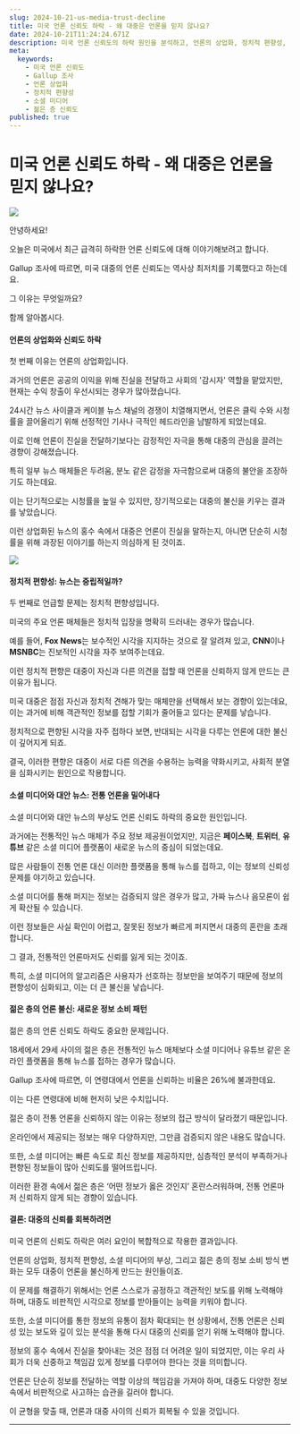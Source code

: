 ```yaml
---
slug: 2024-10-21-us-media-trust-decline
title: 미국 언론 신뢰도 하락 - 왜 대중은 언론을 믿지 않나요?
date: 2024-10-21T11:24:24.671Z
description: 미국 언론 신뢰도의 하락 원인을 분석하고, 언론의 상업화, 정치적 편향성, 소셜 미디어의 부상 등이 신뢰도에 미친 영향을 살펴봅니다.
meta:
  keywords:
    - 미국 언론 신뢰도
    - Gallup 조사
    - 언론 상업화
    - 정치적 편향성
    - 소셜 미디어
    - 젊은 층 신뢰도
published: true
---
```


# 미국 언론 신뢰도 하락 - 왜 대중은 언론을 믿지 않나요?

![](https://blogger.googleusercontent.com/img/a/AVvXsEj6lp11gVA_kBAf7jymY2HThH83SkmaT60sly8rwiv3hQWburiDI13hnyUcdCbxDCRxkN3YO2lSnaBgGlc0QK79QnF9jsfF2qX4hlTtZbFc_Tye6z3YiXX-LK7v_d1t_gpMhbt7e0972IEYg8uAKgakAF3TO2PwDd1grQEHUU2kzXJTpb3DTfjWX2fjnQ4)

안녕하세요!

오늘은 미국에서 최근 급격히 하락한 언론 신뢰도에 대해 이야기해보려고 합니다.

Gallup 조사에 따르면, 미국 대중의 언론 신뢰도는 역사상 최저치를 기록했다고 하는데요.

그 이유는 무엇일까요?

함께 알아봅시다.

#### 언론의 상업화와 신뢰도 하락

첫 번째 이유는 언론의 상업화입니다.

과거의 언론은 공공의 이익을 위해 진실을 전달하고 사회의 '감시자' 역할을 맡았지만, 현재는 수익 창출이 우선시되는 경우가 많아졌습니다.

24시간 뉴스 사이클과 케이블 뉴스 채널의 경쟁이 치열해지면서, 언론은 클릭 수와 시청률을 끌어올리기 위해 선정적인 기사나 극적인 헤드라인을 남발하게 되었는데요.

이로 인해 언론이 진실을 전달하기보다는 감정적인 자극을 통해 대중의 관심을 끌려는 경향이 강해졌습니다.

특히 일부 뉴스 매체들은 두려움, 분노 같은 감정을 자극함으로써 대중의 불안을 조장하기도 하는데요.

이는 단기적으로는 시청률을 높일 수 있지만, 장기적으로는 대중의 불신을 키우는 결과를 낳았습니다.

이런 상업화된 뉴스의 홍수 속에서 대중은 언론이 진실을 말하는지, 아니면 단순히 시청률을 위해 과장된 이야기를 하는지 의심하게 된 것이죠.

![](https://blogger.googleusercontent.com/img/a/AVvXsEhuvhX9-PaNY0NzSNXzJz_ZZfi2RhomRXf8t_1FDOicAJgQtFePJCC50IauW2Ey1Je8D_tWUqHwdvrwrAEKWsjODlp-dmbdTe4qVnn-JHol_Pbqbpbdth5fIw7LOLbfCYbxCxPXsvGhoSTPWRLZmaDxZGgkBRITEMIRzRV4lU8Gswoa_4bEuc4qtGwwMyY)

#### 정치적 편향성: 뉴스는 중립적일까?

두 번째로 언급할 문제는 정치적 편향성입니다.

미국의 주요 언론 매체들은 정치적 입장을 명확히 드러내는 경우가 많습니다.

예를 들어, **Fox News**는 보수적인 시각을 지지하는 것으로 잘 알려져 있고, **CNN**이나 **MSNBC**는 진보적인 시각을 자주 보여주는데요.

이런 정치적 편향은 대중이 자신과 다른 의견을 접할 때 언론을 신뢰하지 않게 만드는 큰 이유가 됩니다.

미국 대중은 점점 자신과 정치적 견해가 맞는 매체만을 선택해서 보는 경향이 있는데요, 이는 과거에 비해 객관적인 정보를 접할 기회가 줄어들고 있다는 문제를 낳습니다.

정치적으로 편향된 시각을 자주 접하다 보면, 반대되는 시각을 다루는 언론에 대한 불신이 깊어지게 되죠.

결국, 이러한 편향은 대중이 서로 다른 의견을 수용하는 능력을 약화시키고, 사회적 분열을 심화시키는 원인으로 작용합니다.

#### 소셜 미디어와 대안 뉴스: 전통 언론을 밀어내다

소셜 미디어와 대안 뉴스의 부상도 언론 신뢰도 하락의 중요한 원인입니다.

과거에는 전통적인 뉴스 매체가 주요 정보 제공원이었지만, 지금은 **페이스북**, **트위터**, **유튜브** 같은 소셜 미디어 플랫폼이 새로운 뉴스의 중심이 되었는데요.

많은 사람들이 전통 언론 대신 이러한 플랫폼을 통해 뉴스를 접하고, 이는 정보의 신뢰성 문제를 야기하고 있습니다.

소셜 미디어를 통해 퍼지는 정보는 검증되지 않은 경우가 많고, 가짜 뉴스나 음모론이 쉽게 확산될 수 있습니다.

이런 정보들은 사실 확인이 어렵고, 잘못된 정보가 빠르게 퍼지면서 대중의 혼란을 초래합니다.

그 결과, 전통적인 언론마저도 신뢰를 잃게 되는 것이죠.

특히, 소셜 미디어의 알고리즘은 사용자가 선호하는 정보만을 보여주기 때문에 정보의 편향성이 심화되고, 이는 더 큰 불신을 낳습니다.

#### 젊은 층의 언론 불신: 새로운 정보 소비 패턴

젊은 층의 언론 신뢰도 하락도 중요한 문제입니다.

18세에서 29세 사이의 젊은 층은 전통적인 뉴스 매체보다 소셜 미디어나 유튜브 같은 온라인 플랫폼을 통해 뉴스를 접하는 경우가 많습니다.

Gallup 조사에 따르면, 이 연령대에서 언론을 신뢰하는 비율은 26%에 불과한데요.

이는 다른 연령대에 비해 현저히 낮은 수치입니다.

젊은 층이 전통 언론을 신뢰하지 않는 이유는 정보의 접근 방식이 달라졌기 때문입니다.

온라인에서 제공되는 정보는 매우 다양하지만, 그만큼 검증되지 않은 내용도 많습니다.

또한, 소셜 미디어는 빠른 속도로 최신 정보를 제공하지만, 심층적인 분석이 부족하거나 편향된 정보들이 많아 신뢰도를 떨어뜨립니다.

이러한 환경 속에서 젊은 층은 ‘어떤 정보가 옳은 것인지’ 혼란스러워하며, 전통 언론마저 신뢰하지 않게 되는 경향이 있습니다.

#### 결론: 대중의 신뢰를 회복하려면

미국 언론의 신뢰도 하락은 여러 요인이 복합적으로 작용한 결과입니다.

언론의 상업화, 정치적 편향성, 소셜 미디어의 부상, 그리고 젊은 층의 정보 소비 방식 변화는 모두 대중이 언론을 불신하게 만드는 원인들이죠.

이 문제를 해결하기 위해서는 언론 스스로가 공정하고 객관적인 보도를 위해 노력해야 하며, 대중도 비판적인 시각으로 정보를 받아들이는 능력을 키워야 합니다.

또한, 소셜 미디어를 통한 정보의 유통이 점차 확대되는 현 상황에서, 전통 언론은 신뢰성 있는 보도와 깊이 있는 분석을 통해 다시 대중의 신뢰를 얻기 위해 노력해야 합니다.

정보의 홍수 속에서 진실을 찾아내는 것은 점점 더 어려운 일이 되었지만, 이는 우리 사회가 더욱 신중하고 책임감 있게 정보를 다루어야 한다는 것을 의미합니다.

언론은 단순히 정보를 전달하는 역할 이상의 책임감을 가져야 하며, 대중도 다양한 정보 속에서 비판적으로 사고하는 습관을 길러야 합니다.

이 균형을 맞출 때, 언론과 대중 사이의 신뢰가 회복될 수 있을 것입니다.

---
